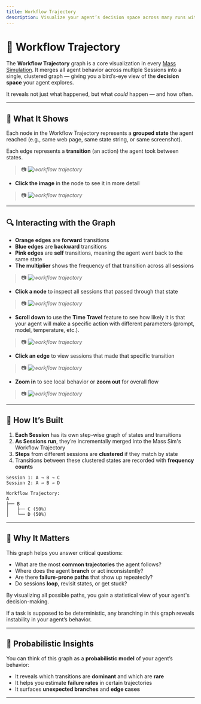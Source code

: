 ```yaml
---
title: Workflow Trajectory
description: Visualize your agent’s decision space across many runs with the Workflow Trajectory graph.
---
```



# 🧭 Workflow Trajectory

The **Workflow Trajectory** graph is a core visualization in every [Mass Simulation](/mass-simulations). It merges all agent behavior across multiple Sessions into a single, clustered graph — giving you a bird’s-eye view of the **decision space** your agent explores.

It reveals not just what happened, but what *could* happen — and how often.

---

## 🧠 What It Shows

Each node in the Workflow Trajectory represents a **grouped state** the agent reached (e.g., same web page, same state string, or same screenshot).

Each edge represents a **transition** (an action) the agent took between states.

> 📷 _![workflow trajectory](/images/wt1.png)_

- **Click the image** in the node to see it in more detail
> 📷 _![workflow trajectory](/images/wt6.png)_

---

## 🔍 Interacting with the Graph

- **Orange edges** are **forward** transitions
- **Blue edges** are **backward** transitions
- **Pink edges** are **self** transitions, meaning the agent went back to the same state
- **The multiplier** shows the frequency of that transition across all sessions
> 📷 _![workflow trajectory](/images/wt5.png)_

- **Click a node** to inspect all sessions that passed through that state
> 📷 _![workflow trajectory](/images/wt2.png)_
- **Scroll down** to use the **Time Travel** feature to see how likely it is that your agent will make a specific action with different parameters (prompt, model, temperature, etc.).
> 📷 _![workflow trajectory](/images/wt7.png)_
- **Click an edge** to view sessions that made that specific transition
> 📷 _![workflow trajectory](/images/wt3.png)_
- **Zoom in** to see local behavior or **zoom out** for overall flow
> 📷 _![workflow trajectory](/images/wt4.png)_

---

## 🔄 How It’s Built

1. **Each Session** has its own step-wise graph of states and transitions
2. **As Sessions run**, they’re incrementally merged into the Mass Sim's Workflow Trajectory
3. **Steps** from different sessions are **clustered** if they match by state
4. Transitions between these clustered states are recorded with **frequency counts**

```text
Session 1: A → B → C
Session 2: A → B → D

Workflow Trajectory:
A
├── B
│   ├── C (50%)
│   └── D (50%)
```


---

## 🎯 Why It Matters

This graph helps you answer critical questions:

- What are the most **common trajectories** the agent follows?
- Where does the agent **branch** or act inconsistently?
- Are there **failure-prone paths** that show up repeatedly?
- Do sessions **loop**, revisit states, or get stuck?

By visualizing all possible paths, you gain a statistical view of your agent's decision-making.

<Callout type="warning">
If a task is supposed to be deterministic, any branching in this graph reveals instability in your agent’s behavior.
</Callout>

---

## 🔢 Probabilistic Insights

You can think of this graph as a **probabilistic model** of your agent’s behavior:

- It reveals which transitions are **dominant** and which are **rare**
- It helps you estimate **failure rates** in certain trajectories
- It surfaces **unexpected branches** and **edge cases**


---


